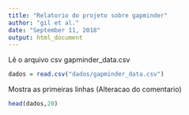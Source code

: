 ```yaml
---
title: "Relatorio do projeto sobre gapminder"
author: "gil et al."
date: "September 11, 2018"
output: html_document
---
```


Lê o arquivo csv gapminder_data.csv
```r
dados = read.csv("dados/gapminder_data.csv")
```

Mostra  as primeiras linhas (Alteracao do comentario)
```r
head(dados,20)
```
